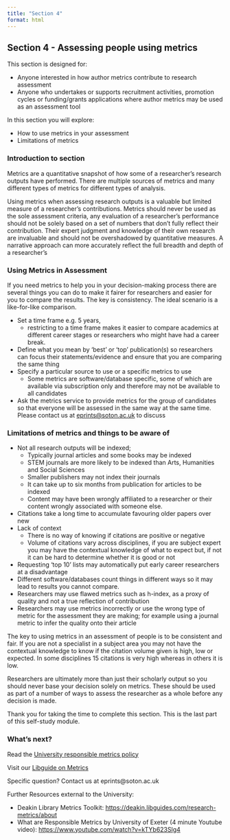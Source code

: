```yaml
---
title: "Section 4"
format: html
---
```


## **Section 4 -** Assessing people using metrics

This section is designed for:

-   Anyone interested in how author metrics contribute to research assessment
-   Anyone who undertakes or supports recruitment activities, promotion cycles or funding/grants applications where author metrics may be used as an assessment tool

In this section you will explore:

-   How to use metrics in your assessment
-   Limitations of metrics

### Introduction to section

Metrics are a quantitative snapshot of how some of a researcher’s research outputs have performed. There are multiple sources of metrics and many different types of metrics for different types of analysis.

Using metrics when assessing research outputs is a valuable but limited measure of a researcher's contributions. Metrics should never be used as the sole assessment criteria, any evaluation of a researcher's performance should not be solely based on a set of numbers that don't fully reflect their contribution. Their expert judgment and knowledge of their own research are invaluable and should not be overshadowed by quantitative measures. A narrative approach can more accurately reflect the full breadth and depth of a researcher's

### **Using Metrics in Assessment**

If you need metrics to help you in your decision-making process there are several things you can do to make it fairer for researchers and easier for you to compare the results. The key is consistency. The ideal scenario is a like-for-like comparison.

-   Set a time frame e.g. 5 years,
    -   restricting to a time frame makes it easier to compare academics at different career stages or researchers who might have had a career break.
-   Define what you mean by ‘best’ or ‘top’ publication(s) so researchers can focus their statements/evidence and ensure that you are comparing the same thing
-   Specify a particular source to use or a specific metrics to use
    -   Some metrics are software/database specific, some of which are available via subscription only and therefore may not be available to all candidates
-   Ask the metrics service to provide metrics for the group of candidates so that everyone will be assessed in the same way at the same time. Please contact us at [eprints\@soton.ac.uk](mailto:eprints@soton.ac.uk) to discuss

### **Limitations of metrics and things to be aware of**

-   Not all research outputs will be indexed;
    -   Typically journal articles and some books may be indexed
    -   STEM journals are more likely to be indexed than Arts, Humanities and Social Sciences 
    -   Smaller publishers may not index their journals 
    -   It can take up to six months from publication for articles to be indexed 
    -   Content may have been wrongly affiliated to a researcher or their content wrongly associated with someone else.  
-   Citations take a long time to accumulate favouring older papers over new
-   Lack of context
    -   There is no way of knowing if citations are positive or negative 
    -   Volume of citations vary across disciplines, if you are subject expert you may have the contextual knowledge of what to expect but, if not it can be hard to determine whether it is good or not
-   Requesting ‘top 10’ lists may automatically put early career researchers at a disadvantage
-   Different software/databases count things in different ways so it may lead to results you cannot compare.
-   Researchers may use flawed metrics such as h-index, as a proxy of quality and not a true reflection of contribution
-   Researchers may use metrics incorrectly or use the wrong type of metric for the assessment they are making; for example using a journal metric to infer the quality onto their article

The key to using metrics in an assessment of people is to be consistent and fair. If you are not a specialist in a subject area you may not have the contextual knowledge to know if the citation volume given is high, low or expected. In some disciplines 15 citations is very high whereas in others it is low.

Researchers are ultimately more than just their scholarly output so you should never base your decision solely on metrics. These should be used as part of a number of ways to assess the researcher as a whole before any decision is made.

Thank you for taking the time to complete this section. This is the last part of this self-study module.

### **What’s next?**

Read the [University responsible metrics policy](https://www.southampton.ac.uk/about/governance/regulations-policies/policies/responsible-research-metrics){target="_blank"}

Visit our [Libguide on Metrics](https://library.soton.ac.uk/bibliometrics){target="_blank"}

Specific question? Contact us at eprints\@soton.ac.uk

Further Resources external to the University:

-   Deakin Library Metrics Toolkit: [https://deakin.libguides.com/research-metrics/about](https://deakin.libguides.com/research-metrics/about){target="_blank"}
-   What are Responsible Metrics by University of Exeter (4 minute Youtube video): [https://www.youtube.com/watch?v=kTYb623Slg4](https://www.youtube.com/watch?v=kTYb623Slg4){target="_blank"}
